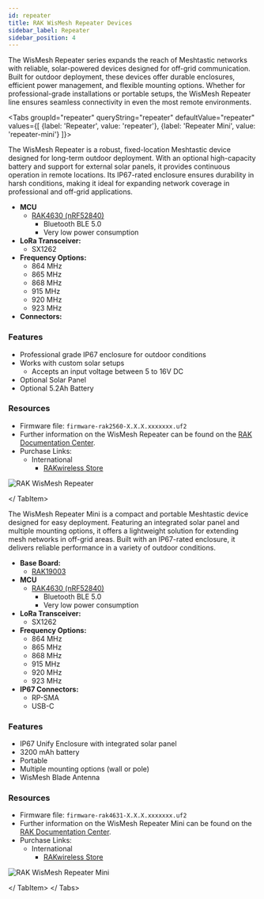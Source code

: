 ```yaml
---
id: repeater
title: RAK WisMesh Repeater Devices
sidebar_label: Repeater
sidebar_position: 4
---
```



The WisMesh Repeater series expands the reach of Meshtastic networks with reliable, solar-powered devices designed for off-grid communication. Built for outdoor deployment, these devices offer durable enclosures, efficient power management, and flexible mounting options. Whether for professional-grade installations or portable setups, the WisMesh Repeater line ensures seamless connectivity in even the most remote environments.

<Tabs
groupId="repeater"
queryString="repeater"
defaultValue="repeater"
values={[
{label: 'Repeater', value: 'repeater'},
{label: 'Repeater Mini', value: 'repeater-mini'}
]}>

<TabItem value="repeater">

The WisMesh Repeater is a robust, fixed-location Meshtastic device designed for long-term outdoor deployment. With an optional high-capacity battery and support for external solar panels, it provides continuous operation in remote locations. Its IP67-rated enclosure ensures durability in harsh conditions, making it ideal for expanding network coverage in professional and off-grid applications.

- **MCU**
  - [RAK4630 (nRF52840)](https://docs.rakwireless.com/product-categories/wisduo/rak4630-module/overview/)
    - Bluetooth BLE 5.0
    - Very low power consumption
- **LoRa Transceiver:**
  - SX1262
- **Frequency Options:**
  - 864 MHz
  - 865 MHz
  - 868 MHz
  - 915 MHz
  - 920 MHz
  - 923 MHz
- **Connectors:**

### Features

- Professional grade IP67 enclosure for outdoor conditions
- Works with custom solar setups
  - Accepts an input voltage between 5 to 16V DC
- Optional Solar Panel
- Optional 5.2Ah Battery

### Resources

- Firmware file: `firmware-rak2560-X.X.X.xxxxxxx.uf2`
- Further information on the WisMesh Repeater can be found on the [RAK Documentation Center](https://docs.rakwireless.com/product-categories/meshtastic/wismesh-repeater/).
- Purchase Links:
  - International
    - [RAKwireless Store](https://store.rakwireless.com/products/wismesh-repeater)

![RAK WisMesh Repeater](/img/hardware/rak/wismesh-repeater.webp)

</ TabItem>

<TabItem value="repeater-mini">

The WisMesh Repeater Mini is a compact and portable Meshtastic device designed for easy deployment. Featuring an integrated solar panel and multiple mounting options, it offers a lightweight solution for extending mesh networks in off-grid areas. Built with an IP67-rated enclosure, it delivers reliable performance in a variety of outdoor conditions.

- **Base Board:**
  - [RAK19003](/docs/hardware/devices/rak-wireless/wisblock/base-board/?rakbase=RAK19003)
- **MCU**
  - [RAK4630 (nRF52840)](https://docs.rakwireless.com/product-categories/wisduo/rak4630-module/overview/)
    - Bluetooth BLE 5.0
    - Very low power consumption
- **LoRa Transceiver:**
  - SX1262
- **Frequency Options:**
  - 864 MHz
  - 865 MHz
  - 868 MHz
  - 915 MHz
  - 920 MHz
  - 923 MHz
- **IP67 Connectors:**
  - RP-SMA
  - USB-C

### Features

- IP67 Unify Enclosure with integrated solar panel
- 3200 mAh battery
- Portable
- Multiple mounting options (wall or pole)
- WisMesh Blade Antenna

### Resources

- Firmware file: `firmware-rak4631-X.X.X.xxxxxxx.uf2`
- Further information on the WisMesh Repeater Mini can be found on the [RAK Documentation Center](https://docs.rakwireless.com/product-categories/meshtastic/wismesh-repeater-mini/).
- Purchase Links:
  - International
    - [RAKwireless Store](https://store.rakwireless.com/products/wismesh-repeater-mini-a-solar-repeater-for-meshtastic/)

![RAK WisMesh Repeater Mini](/img/hardware/rak/wismesh-repeater-mini.webp)

</ TabItem>
</ Tabs>
